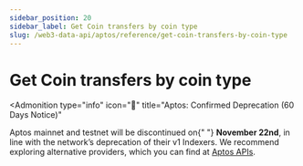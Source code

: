 ```yaml
---
sidebar_position: 20
sidebar_label: Get Coin transfers by coin type
slug: /web3-data-api/aptos/reference/get-coin-transfers-by-coin-type
---
```



# Get Coin transfers by coin type


<Admonition
  type="info"
  icon="🚨"
  title="Aptos: Confirmed Deprecation (60 Days Notice)"
>
  <p>
    Aptos mainnet and testnet will be discontinued on{" "}
    <strong>November 22nd</strong>, in line with the network’s deprecation of
    their v1 Indexers. We recommend exploring alternative providers, which you
    can find at <a href="https://aptos.dev/en/build/apis">Aptos APIs</a>.
  </p>
</Admonition>
<ApiReference {...config["aptos-web3"].getCoinTransfersByCoinType} />
